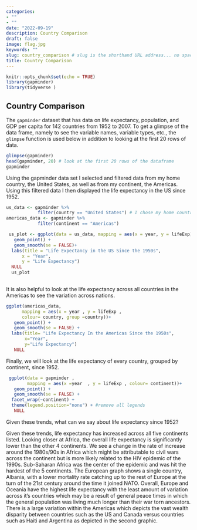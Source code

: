 ```yaml
---
categories:  
- ""  
- ""
date: "2022-09-19"
description: Country Comparison
draft: false
image: flag.jpg 
keywords: ""
slug: country_comparison # slug is the shorthand URL address... no spaces plz
title: Country Comparison
---
```


```r
knitr::opts_chunk$set(echo = TRUE)
library(gapminder)
library(tidyverse )
```

## Country Comparison

The `gapminder` dataset that has data on life expectancy, population, and GDP per capita for 142 countries from 1952 to 2007. To get a glimpse of the data frame, namely to see the variable names, variable types, etc., the `glimpse` function is used below in addition to looking at the first 20 rows of data.

```r
glimpse(gapminder)
head(gapminder, 20) # look at the first 20 rows of the dataframe
gapminder
```

Using the gapminder data set I selected and filtered data from my home country, the United States, as well as from my continent, the Americas. Using this filtered data I then displayed the life expectancy in the US since 1952.

```r
us_data <- gapminder %>% 
            filter(country == "United States") # I chose my home country
americas_data <- gapminder %>% 
            filter(continent == "Americas")
```

```r

 us_plot <- ggplot(data = us_data, mapping = aes(x = year, y = lifeExp))+
   geom_point() +
   geom_smooth(se = FALSE)+
  labs(title = "Life Expectancy in the US Since the 1950s",
      x = "Year",
      y = "Life Expectancy") 
  NULL
  us_plot 
  
```

It is also helpful to look at the life expectancy across all countries in the Americas to see the variation across nations.

```r
ggplot(americas_data, 
      mapping = aes(x = year , y = lifeExp , 
      colour= country, group =country))+
   geom_point() + 
   geom_smooth(se = FALSE) +
  labs(title= "Life Expectancy In the Americas Since the 1950s",
       x="Year",
       y="Life Expectancy")
   NULL

```

Finally, we will look at the life expectancy of every country, grouped by continent, since 1952.

```r
 ggplot(data = gapminder , 
        mapping = aes(x =year  , y = lifeExp , colour= continent))+
   geom_point() + 
   geom_smooth(se = FALSE) +
  facet_wrap(~continent) +
  theme(legend.position="none") + #remove all legends
   NULL
```

Given these trends, what can we say about life expectancy since 1952?

Given these trends, life expectancy has increased across all five continents listed. Looking closer at Africa, the overall life expectancy is significantly lower than the other 4 continents. We see a change in the rate of increase around the 1980s/90s in Africa which might be attributable to civil wars across the continent but is more likely related to the HIV epidemic of the 1990s. Sub-Saharan Africa was the center of the epidemic and was hit the hardest of the 5 continents. The European graph shows a single country, Albania, with a lower mortality rate catching up to the rest of Europe at the turn of the 21st century around the time it joined NATO. Overall, Europe and Oceania have the highest life expectancy with the least amount of variation across it's countries which may be a result of general peace times in which the general population was living much longer than their war torn ancestors. There is a large variation within the Americas which depicts the vast wealth disparity between countries such as the US and Canada versus countries such as Haiti and Argentina as depicted in the second graphic.
